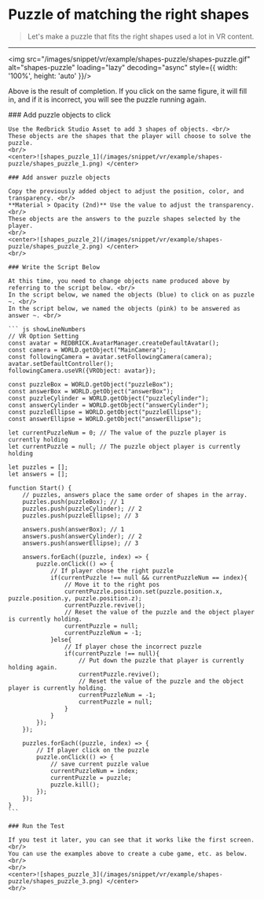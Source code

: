 
# Puzzle of matching the right shapes

> Let's make a puzzle that fits the right shapes used a lot in VR content.

---

<img src="/images/snippet/vr/example/shapes-puzzle/shapes-puzzle.gif" alt="shapes-puzzle" loading="lazy" decoding="async" style={{ width: '100%', height: 'auto' }}/>
<br/>

Above is the result of completion. If you click on the same figure, it will fill in, and if it is incorrect, you will see the puzzle running again.

<Steps>
    ### Add puzzle objects to click

    Use the Redbrick Studio Asset to add 3 shapes of objects. <br/>
    These objects are the shapes that the player will choose to solve the puzzle.
    <br/>
    <center>![shapes_puzzle_1](/images/snippet/vr/example/shapes-puzzle/shapes_puzzle_1.png) </center>

    ### Add answer puzzle objects

    Copy the previously added object to adjust the position, color, and transparency. <br/>
    **Material > Opacity (2nd)** Use the value to adjust the transparency. <br/>
    These objects are the answers to the puzzle shapes selected by the player.
    <br/>
    <center>![shapes_puzzle_2](/images/snippet/vr/example/shapes-puzzle/shapes_puzzle_2.png) </center>
    <br/>

    ### Write the Script Below

    At this time, you need to change objects name produced above by referring to the script below. <br/>
    In the script below, we named the objects (blue) to click on as puzzle ~. <br/>
    In the script below, we named the objects (pink) to be answered as answer ~. <br/>

    ``` js showLineNumbers
    // VR Option Setting
    const avatar = REDBRICK.AvatarManager.createDefaultAvatar();
    const camera = WORLD.getObject("MainCamera");
    const followingCamera = avatar.setFollowingCamera(camera);
    avatar.setDefaultController();
    followingCamera.useVR({VRObject: avatar});

    const puzzleBox = WORLD.getObject("puzzleBox");
    const answerBox = WORLD.getObject("answerBox");
    const puzzleCylinder = WORLD.getObject("puzzleCylinder");
    const answerCylinder = WORLD.getObject("answerCylinder");
    const puzzleEllipse = WORLD.getObject("puzzleEllipse");
    const answerEllipse = WORLD.getObject("answerEllipse");

    let currentPuzzleNum = 0; // The value of the puzzle player is currently holding
    let currentPuzzle = null; // The puzzle object player is currently holding

    let puzzles = [];
    let answers = [];

    function Start() {
        // puzzles, answers place the same order of shapes in the array.
        puzzles.push(puzzleBox); // 1
        puzzles.push(puzzleCylinder); // 2
        puzzles.push(puzzleEllipse); // 3
        
        answers.push(answerBox); // 1
        answers.push(answerCylinder); // 2
        answers.push(answerEllipse); // 3
        
        answers.forEach((puzzle, index) => {
            puzzle.onClick(() => {
                // If player chose the right puzzle
                if(currentPuzzle !== null && currentPuzzleNum == index){
                    // Move it to the right pos
                    currentPuzzle.position.set(puzzle.position.x, puzzle.position.y, puzzle.position.z);
                    currentPuzzle.revive();
                    // Reset the value of the puzzle and the object player is currently holding.
                    currentPuzzle = null;
                    currentPuzzleNum = -1;
                }else{
                    // If player chose the incorrect puzzle
                    if(currentPuzzle !== null){
                        // Put down the puzzle that player is currently holding again.
                        currentPuzzle.revive();
                        // Reset the value of the puzzle and the object player is currently holding.
                        currentPuzzleNum = -1;
                        currentPuzzle = null;   
                    }
                }
            });
        });
        
        puzzles.forEach((puzzle, index) => {
            // If player click on the puzzle
            puzzle.onClick(() => {
                // save current puzzle value
                currentPuzzleNum = index;
                currentPuzzle = puzzle;
                puzzle.kill();
            });
        });
    }
    ```

    ### Run the Test

    If you test it later, you can see that it works like the first screen. <br/>
    You can use the examples above to create a cube game, etc. as below. <br/>
    <br/>
    <center>![shapes_puzzle_3](/images/snippet/vr/example/shapes-puzzle/shapes_puzzle_3.png) </center>
    <br/>
</Steps>